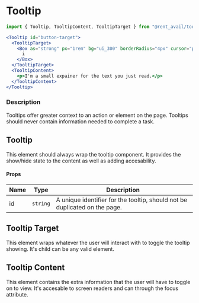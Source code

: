 
<Meta title="Packages / Tooltip" />

# Tooltip

<Story story={BasicUsage} />

```jsx
import { Tooltip, TooltipContent, TooltipTarget } from "@rent_avail/tooltip"
```

```jsx live
<Tooltip id="button-target">
  <TooltipTarget>
    <Box as="strong" px="1rem" bg="ui_300" borderRadius="4px" cursor="pointer">
      i
    </Box>
  </TooltipTarget>
  <TooltipContent>
    <p>I'm a small expainer for the text you just read.</p>
  </TooltipContent>
</Tooltip>
```

### Description

Tooltips offer greater context to an action or element on the page. Tooltips should never contain information needed to complete a task.

## Tooltip

This element should always wrap the tooltip component. It provides the show/hide state to the content as well as adding accesability.

#### Props

| Name | Type     | Description                                                                |
| ---- | -------- | -------------------------------------------------------------------------- |
| id   | `string` | A unique identifier for the tooltip, should not be duplicated on the page. |

## Tooltip Target

This element wraps whatever the user will interact with to toggle the tooltip showing. It's child can be any valid element.

## Tooltip Content

This element contains the extra information that the user will have to toggle on to view. It's accesable to screen readers and can through the focus attribute.
